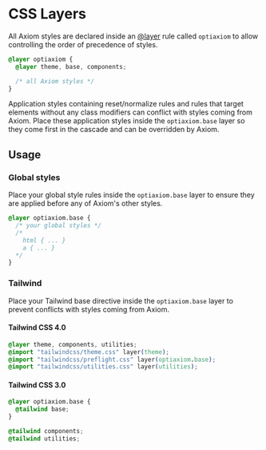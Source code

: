 # CSS Layers

All Axiom styles are declared inside an [@layer](https://developer.mozilla.org/en-US/docs/Web/CSS/@layer) rule called `optiaxiom` to allow controlling the order of precedence of styles.

```css
@layer optiaxiom {
  @layer theme, base, components;

  /* all Axiom styles */
}
```

Application styles containing reset/normalize rules and rules that target elements without any class modifiers can conflict with styles coming from Axiom. Place these application styles inside the `optiaxiom.base` layer so they come first in the cascade and can be overridden by Axiom.

## Usage

### Global styles

Place your global style rules inside the `optiaxiom.base` layer to ensure they are applied before any of Axiom's other styles.

```css {1,7}
@layer optiaxiom.base {
  /* your global styles */
  /*
    html { ... }
    a { ... }
  */
}
```

### Tailwind

Place your Tailwind base directive inside the `optiaxiom.base` layer to prevent conflicts with styles coming from Axiom.

#### Tailwind CSS 4.0

```css {3}
@layer theme, components, utilities;
@import "tailwindcss/theme.css" layer(theme);
@import "tailwindcss/preflight.css" layer(optiaxiom.base);
@import "tailwindcss/utilities.css" layer(utilities);
```

#### Tailwind CSS 3.0

```css {1-3}
@layer optiaxiom.base {
  @tailwind base;
}

@tailwind components;
@tailwind utilities;
```
